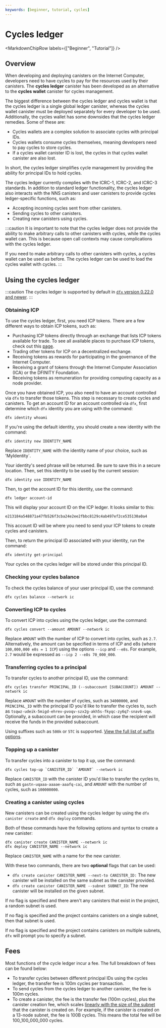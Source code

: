```yaml
---
keywords: [beginner, tutorial, cycles]
---
```



# Cycles ledger

<MarkdownChipRow labels={["Beginner", "Tutorial"]} />

## Overview

When developing and deploying canisters on the Internet Computer, developers need to have <GlossaryTooltip>cycles</GlossaryTooltip> to pay for the resources used by their canisters. The **cycles ledger** canister has been developed as an alternative to the **cycles wallet** canister for cycles management.

The biggest difference between the cycles <GlossaryTooltip>ledger</GlossaryTooltip> and cycles wallet is that the cycles ledger is a single global ledger canister, whereas the cycles wallet canister must be deployed separately for every developer to be used. Additionally, the cycles wallet has some downsides that the cycles ledger remedies. Some of these are:

- Cycles wallets are a complex solution to associate cycles with <GlossaryTooltip>principal</GlossaryTooltip> IDs.
- Cycles wallets consume cycles themselves, meaning developers need to pay cycles to store cycles.
- If a cycles wallet canister ID is lost, the cycles in that cycles wallet canister are also lost.

In short, the cycles ledger simplifies cycle management by providing the ability for principal IDs to hold cycles.

The cycles ledger currently complies with the ICRC-1, ICRC-2, and ICRC-3 standards. In addition to standard ledger functionality, the cycles ledger also interacts with the <GlossaryTooltip>NNS</GlossaryTooltip> canisters and user canisters to provide cycles ledger-specific functions, such as:

- Accepting incoming cycles sent from other canisters.
- Sending cycles to other canisters.
- Creating new canisters using cycles.

:::caution
It is important to note that the cycles ledger does not provide the ability to make arbitrary calls to other canisters with cycles, while the cycles wallet can. This is because open call contexts may cause complications with the cycles ledger.

If you need to make arbitrary calls to other canisters with cycles, a cycles wallet can be used as before. The cycles ledger can be used to load the cycles wallet with cycles.
:::

## Using the cycles ledger

:::caution
The cycles ledger is supported by default in [`dfx` version 0.22.0 and newer](/docs/current/developer-docs/getting-started/install/).
:::

### Obtaining ICP

To use the cycles ledger, first, you need ICP tokens. There are a few different ways to obtain ICP tokens, such as:

- Purchasing ICP tokens directly through an exchange that lists ICP tokens available for trade. To see all available places to purchase ICP tokens, check out this [page](https://coinmarketcap.com/currencies/internet-computer/markets/).
- Trading other tokens for ICP on a decentralized exchange.
- Receiving tokens as rewards for participating in the governance of the Internet Computer.
- Receiving a grant of tokens through the Internet Computer Association (ICA) or the DFINITY Foundation.
- Receiving tokens as remuneration for providing computing capacity as a node provider.

Once you have obtained ICP, you also need to have an account controlled via `dfx` to transfer those tokens. This step is necessary to create cycles and canisters. To get an account ID for an account controlled via `dfx`, first determine which `dfx` identity you are using with the command:

```
dfx identity whoami
```

If you're using the default identity, you should create a new identity with the command:

```
dfx identity new IDENTITY_NAME
```

Replace `IDENTITY_NAME` with the identity name of your choice, such as 'MyIdentity`.

Your identity's seed phrase will be returned. Be sure to save this in a secure location. Then, set this identity to be used by the current session:

```
dfx identity use IDENTITY_NAME
```

Then, to get the account ID for this identity, use the command:

```
dfx ledger account-id
```

This will display your account ID on the ICP ledger. It looks similar to this:

```
e213184a548871a47fb526f3cba24e2ee2fbbc8129c4ab497ef2ce535130a0a4
```

This account ID will be where you need to send your ICP tokens to create cycles and canisters.

Then, to return the principal ID associated with your identity, run the command:

```
dfx identity get-principal
```

Your cycles on the cycles ledger will be stored under this principal ID.

### Checking your cycles balance

To check the cycles balance of your user principal ID, use the command:

```
dfx cycles balance --network ic
```

### Converting ICP to cycles

To convert ICP into cycles using the cycles ledger, use the command:

```
dfx cycles convert --amount AMOUNT --network ic
```

Replace `AMOUNT` with the number of ICP to convert into cycles, such as `2.7`. Alternatively, the amount can be specified in terms of ICP and e8s (where `100,000,000 e8s = 1 ICP`) using the options `--icp` and `--e8s`. For example, `2.7` would be expressed as `--icp 2 --e8s 70_000_000`.

### Transferring cycles to a principal

To transfer cycles to another principal ID, use the command:

```
dfx cycles transfer PRINCIPAL_ID (--subaccount [SUBACCOUNT]) AMOUNT --network ic
```

Replace `AMOUNT` with the number of cycles, such as `34000000`, and `PRINCIPAL_ID` with the principal ID you'd like to transfer the cycles to, such as `tsqwz-udeik-5migd-ehrev-pvoqv-szx2g-akh5s-fkyqc-zy6q7-snav6-uqe`. Optionally, a subaccount can be provided, in which case the recipient will receive the funds in the provided subaccount.

Using suffixes such as `500k` or `5TC` is supported. [View the full list of suffix options](https://github.com/dfinity/sdk/blob/master/CHANGELOG.md#feat-accept-more-ways-to-specify-cycle-and-e8s-amounts).

### Topping up a canister

To transfer cycles into a canister to top it up, use the command:

```
dfx cycles top-up `CANISTER_ID` `AMOUNT` --network ic
```

Replace `CANISTER_ID` with the canister ID you'd like to transfer the cycles to, such as `gastn-uqaaa-aaaae-aaafq-cai`, and `AMOUNT` with the number of cycles, such as `100000000`.

### Creating a canister using cycles

New canisters can be created using the cycles ledger by using the `dfx canister create` and `dfx deploy` commands.

Both of these commands have the following options and syntax to create a new canister:

```
dfx canister create CANISTER_NAME --network ic
dfx deploy CANISTER_NAME --network ic
```

Replace `CANISTER_NAME` with a name for the new canister.

With these two commands, there are two **optional** flags that can be used:

- `dfx create canister CANISTER_NAME --next-to CANISTER_ID:` The new canister will be installed on the same <GlossaryTooltip>subnet</GlossaryTooltip> as the canister provided.
- `dfx create canister CANISTER_NAME --subnet SUBNET_ID`: The new canister will be installed on the given subnet.

If no flag is specified and there aren't any canisters that exist in the project, a random subnet is used.

If no flag is specified and the project contains canisters on a single subnet, then that subnet is used.

If no flag is specified and the project contains canisters on multiple subnets, `dfx` will prompt you to specify a subnet.

## Fees

Most functions of the cycle ledger incur a fee. The full breakdown of fees can be found below:

- To transfer cycles between different principal IDs using the cycles ledger, the transfer fee is 100m cycles per transaction.
- To send cycles from the cycles ledger to another canister, the fee is 100m cycles.
- To create a canister, the fee is the transfer fee (100m cycles), plus the canister creation fee, which scales [linearly with the size of the subnet](/docs/current/developer-docs/gas-cost) that the canister is created on. For example, if the canister is created on a 13-node subnet, the fee is 100B cycles. This means the total fee will be 100_100_000_000 cycles.
